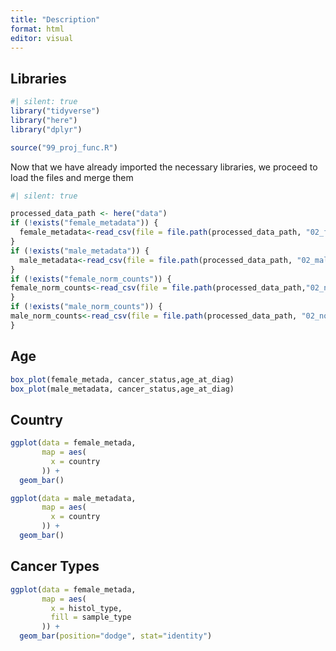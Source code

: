 ```yaml
---
title: "Description"
format: html
editor: visual
---
```


## Libraries

```r
#| silent: true
library("tidyverse")
library("here")
library("dplyr")

source("99_proj_func.R")
```


Now that we have already imported the necessary libraries, we proceed to load the files and merge them

```r
#| silent: true

processed_data_path <- here("data")
if (!exists("female_metadata")) {
  female_metadata<-read_csv(file = file.path(processed_data_path, "02_female_metadata.csv"))
}
if (!exists("male_metadata")) {
  male_metadata<-read_csv(file = file.path(processed_data_path, "02_male_metadata.csv"))
}
if (!exists("female_norm_counts")) {
female_norm_counts<-read_csv(file = file.path(processed_data_path,"02_norm_counts_filtered_female.csv"))
}
if (!exists("male_norm_counts")) {
male_norm_counts<-read_csv(file = file.path(processed_data_path, "02_norm_counts_filtered_male.csv"))
}

```





## Age 

```r
box_plot(female_metada, cancer_status,age_at_diag)
box_plot(male_metadata, cancer_status,age_at_diag)
```

## Country

```r
ggplot(data = female_metada,
       map = aes(
         x = country
       )) +
  geom_bar()
```
```r
ggplot(data = male_metadata,
       map = aes(
         x = country
       )) +
  geom_bar()
```




## Cancer Types

```r
ggplot(data = female_metada,
       map = aes(
         x = histol_type,
         fill = sample_type
       )) + 
  geom_bar(position="dodge", stat="identity")
```

